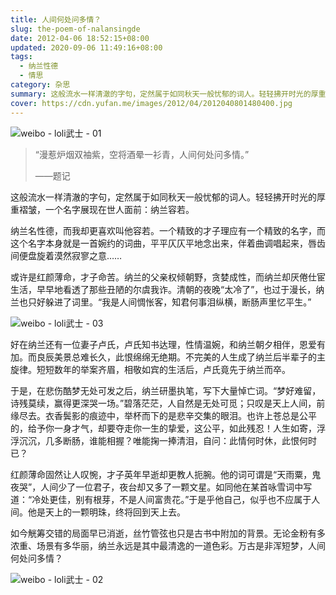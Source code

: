 ```yaml
---
title: 人间何处问多情？
slug: the-poem-of-nalansingde
date: 2012-04-06 18:52:15+08:00
updated: 2020-09-06 11:49:16+08:00
tags:
  - 纳兰性德
  - 情思
category: 杂思
summary: 这般流水一样清澈的字句，定然属于如同秋天一般忧郁的词人。轻轻拂开时光的厚重褶皱，一个名字展现在世人面前：纳兰容若。
cover: https://cdn.yufan.me/images/2012/04/2012040801480400.jpg
---
```


![weibo - loli武士 - 01](https://cdn.yufan.me/images/2012/04/2012040801511700.jpg)

<MusicPlayer id={1407500990} />

> “漫惹炉烟双袖紫，空将酒晕一衫青，人间何处问多情。”
>
> ——题记

这般流水一样清澈的字句，定然属于如同秋天一般忧郁的词人。轻轻拂开时光的厚重褶皱，一个名字展现在世人面前：纳兰容若。

纳兰名性德，而我却更喜欢叫他容若。一个精致的才子理应有一个精致的名字，而这个名字本身就是一首婉约的词曲，平平仄仄平地念出来，伴着曲调唱起来，唇齿间便盘旋着漠然寂寥之意……

或许是红颜薄命，才子命苦。纳兰的父亲权倾朝野，贪婪成性，而纳兰却厌倦仕宦生活，早早地看透了那些丑陋的尔虞我诈。清朝的夜晚“太冷了”，也过于漫长，纳兰也只好躲进了词里。“我是人间惆怅客，知君何事泪纵横，断肠声里忆平生。”

![weibo - loli武士 - 03](https://cdn.yufan.me/images/2012/04/2012040801491700.jpg)

好在纳兰还有一位妻子卢氏，卢氏知书达理，性情温婉，和纳兰朝夕相伴，恩爱有加。而良辰美景总难长久，此恨绵绵无绝期。不完美的人生成了纳兰后半辈子的主旋律。短短数年的举案齐眉，相敬如宾的生活后，卢氏竟先于纳兰而卒。

于是，在悲伤酷梦无处可发之后，纳兰研墨执笔，写下大量悼亡词。“梦好难留，诗残莫续，赢得更深哭一场。”碧落茫茫，人自然是无处可觅；只叹是天上人间，前缘尽去。衣香鬓影的痕迹中，举杯而下的是悲辛交集的眼泪。也许上苍总是公平的，给予你一身才气，却要夺走你一生的挚爱，这公平，如此残忍！人生如寄，浮浮沉沉，几多断肠，谁能相握？唯能掬一捧清泪，自问：此情何时休，此恨何时已？

红颜薄命固然让人叹惋，才子英年早逝却更教人扼腕。他的词可谓是“天雨粟，鬼夜哭”，人间少了一位君子，夜台却又多了一颗文星。如同他在某首咏雪词中写道：“冷处更佳，别有根芽，不是人间富贵花。”于是乎他自己，似乎也不应属于人间。他是天上的一颗明珠，终将回到天上去。

如今觥筹交错的局面早已消逝，丝竹管弦也只是古书中附加的背景。无论金粉有多浓重、场景有多华丽，纳兰永远是其中最清逸的一道色彩。万古是非浑短梦，人间何处问多情？

![weibo - loli武士 - 02](https://cdn.yufan.me/images/2012/04/2012040801560900.jpg)

